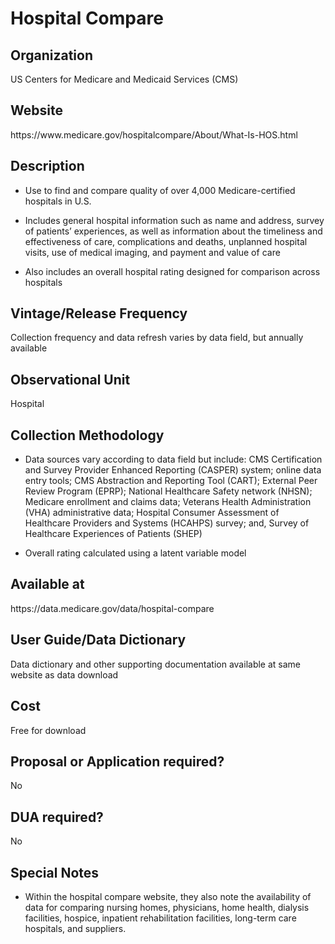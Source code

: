 \mainmatter

<!-- Generated by generateRmd.R; do not edit by hand  -->

# Hospital Compare

## Organization
US Centers for Medicare and Medicaid Services (CMS)

## Website
https://www.medicare.gov/hospitalcompare/About/What-Is-HOS.html

## Description
*	Use to find and compare quality of over 4,000 Medicare-certified hospitals in U.S. 
*	Includes general hospital information such as name and address, survey of patients’ experiences, as well as information about the timeliness and effectiveness of care, complications and deaths, unplanned hospital visits, use of medical imaging, and payment and value of care 
*	Also includes an overall hospital rating designed for comparison across hospitals

## Vintage/Release Frequency
Collection frequency and data refresh varies by data field, but annually available

## Observational Unit
Hospital

## Collection Methodology
*	Data sources vary according to data field but include: CMS Certification and Survey Provider Enhanced Reporting (CASPER) system; online data entry tools; CMS Abstraction and Reporting Tool (CART); External Peer Review Program (EPRP); National Healthcare Safety network (NHSN); Medicare enrollment and claims data; Veterans Health Administration (VHA) administrative data; Hospital Consumer Assessment of Healthcare Providers and Systems (HCAHPS) survey; and, Survey of Healthcare Experiences of Patients (SHEP) 
*	Overall rating calculated using a latent variable model

## Available at
https://data.medicare.gov/data/hospital-compare

## User Guide/Data Dictionary
Data dictionary and other supporting documentation available at same website as data download

## Cost
Free for download

## Proposal or Application required?
No

## DUA required?
No

## Special Notes
*	Within the hospital compare website, they also note the availability of data for comparing nursing homes, physicians, home health, dialysis facilities, hospice, inpatient rehabilitation facilities, long-term care hospitals, and suppliers.

